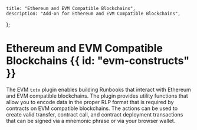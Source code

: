    title: "Ethereum and EVM Compatible Blockchains",
    description: "Add-on for Ethereum and EVM Compatible Blockchains",
};

# Ethereum and EVM Compatible Blockchains {{ id: "evm-constructs" }}

The EVM `txtx` plugin enables building Runbooks that interact with Ethereum and EVM compatible blockchains. 
The plugin provides utility functions that allow you to encode data in the proper RLP format that is required by contracts on EVM compatible blockchains.
The actions can be used to create valid transfer, contract call, and contract deployment transactions that can be signed via a mnemonic phrase or via your browser wallet. 

